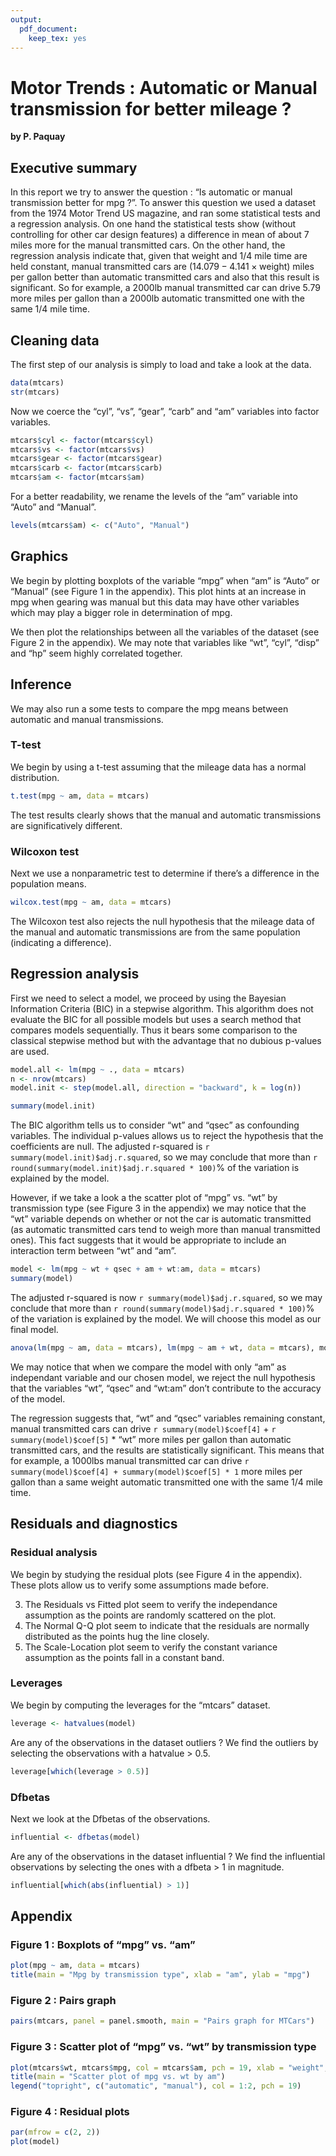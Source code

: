 ```yaml
---
output:
  pdf_document:
    keep_tex: yes
---
```

Motor Trends : Automatic or Manual transmission for better mileage ?
========================================================

**by P. Paquay**

## Executive summary

In this report we try to answer the question : "Is automatic or manual transmission better for mpg ?". To answer this question we used a dataset from the 1974 Motor Trend US magazine, and ran some statistical tests and a regression analysis. On one hand the statistical tests show (without controlling for other car design features) a difference in mean of about 7 miles more for the manual transmitted cars. On the other hand, the regression analysis indicate that, given that weight and 1/4 mile time are held constant, manual transmitted cars are $(14.079 - 4.141 \times \mathrm{weight})$ miles per gallon better than automatic transmitted cars and also that this result is significant. So for example, a 2000lb manual transmitted car can drive 5.79 more miles per gallon than a 2000lb automatic transmitted one with the same 1/4 mile time.

## Cleaning data

The first step of our analysis is simply to load and take a look at the data.

```r
data(mtcars)
str(mtcars)
```

Now we coerce the "cyl", "vs", "gear", "carb" and "am" variables into factor variables.

```r
mtcars$cyl <- factor(mtcars$cyl)
mtcars$vs <- factor(mtcars$vs)
mtcars$gear <- factor(mtcars$gear)
mtcars$carb <- factor(mtcars$carb)
mtcars$am <- factor(mtcars$am)
```

For a better readability, we rename the levels of the "am" variable into "Auto" and "Manual".

```r
levels(mtcars$am) <- c("Auto", "Manual")
```

## Graphics

We begin by plotting boxplots of the variable "mpg" when "am" is "Auto" or "Manual" (see Figure 1 in the appendix). This plot hints at an increase in mpg when gearing was manual but this data may have other variables which may play a bigger role in determination of mpg.

We then plot the relationships between all the variables of the dataset (see Figure 2 in the appendix). We may note that variables like "wt", "cyl", "disp" and "hp" seem highly correlated together.

## Inference

We may also run a some tests to compare the mpg means between automatic and manual transmissions.

### T-test

We begin by using a t-test assuming that the mileage data has a normal distribution.

```r
t.test(mpg ~ am, data = mtcars)
```

The test results clearly shows that the manual and automatic transmissions are significatively different.

### Wilcoxon test

Next we use a nonparametric test to determine if there's a difference in the population means.

```r
wilcox.test(mpg ~ am, data = mtcars)
```

The Wilcoxon test also rejects the null hypothesis that the mileage data of the manual and automatic transmissions are from the same population (indicating a difference).

## Regression analysis

First we need to select a model, we proceed by using the Bayesian Information Criteria (BIC) in a stepwise algorithm. This algorithm does not evaluate the BIC for all possible models but uses a search method that compares models sequentially. Thus it bears some comparison to the classical stepwise method but with the advantage that no dubious p-values are used.

```r
model.all <- lm(mpg ~ ., data = mtcars)
n <- nrow(mtcars)
model.init <- step(model.all, direction = "backward", k = log(n))
```

```r
summary(model.init)
```

The BIC algorithm tells us to consider "wt" and "qsec" as confounding variables. The individual p-values allows us to reject the hypothesis that the coefficients are null. The adjusted r-squared is `r summary(model.init)$adj.r.squared`, so we may conclude that more than `r round(summary(model.init)$adj.r.squared * 100)`% of the variation is explained by the model.

However, if we take a look a the scatter plot of "mpg" vs. "wt" by transmission type (see Figure 3 in the appendix) we may notice that the "wt" variable depends on whether or not the car is automatic transmitted (as automatic transmitted cars tend to weigh more than manual transmitted ones). This fact suggests that it would be appropriate to include an interaction term between "wt" and "am".

```r
model <- lm(mpg ~ wt + qsec + am + wt:am, data = mtcars)
summary(model)
```

The adjusted r-squared is now `r summary(model)$adj.r.squared`, so we may conclude that more than `r round(summary(model)$adj.r.squared * 100)`% of the variation is explained by the model. We will choose this model as our final model.

```r
anova(lm(mpg ~ am, data = mtcars), lm(mpg ~ am + wt, data = mtcars), model.init, model)
```

We may notice that when we compare the model with only "am" as independant variable and our chosen model, we reject the null hypothesis that the variables "wt", "qsec" and "wt:am" don't contribute to the accuracy of the model.

The regression suggests that, "wt" and "qsec" variables remaining constant, manual transmitted cars can drive `r summary(model)$coef[4]` + `r summary(model)$coef[5]` * "wt" more miles per gallon than automatic transmitted cars, and the results are statistically significant. This means that for example, a 1000lbs manual transmitted car can drive `r summary(model)$coef[4] + summary(model)$coef[5] * 1` more miles per gallon than a same weight automatic transmitted one with the same 1/4 mile time.

## Residuals and diagnostics

### Residual analysis

We begin by studying the residual plots (see Figure 4 in the appendix). These plots allow us to verify some assumptions made before.

3. The Residuals vs Fitted plot seem to verify the independance assumption as the points are randomly scattered on the plot.
1. The Normal Q-Q plot seem to indicate that the residuals are normally distributed as the points hug the line closely.
2. The Scale-Location plot seem to verify the constant variance assumption as the points fall in a constant band.

### Leverages

We begin by computing the leverages for the "mtcars" dataset.

```r
leverage <- hatvalues(model)
```

Are any of the observations in the dataset outliers ? We find the outliers by selecting the observations with a hatvalue > 0.5.

```r
leverage[which(leverage > 0.5)]
```

### Dfbetas

Next we look at the Dfbetas of the observations.

```r
influential <- dfbetas(model)
```

Are any of the observations in the dataset influential ? We find the influential observations by selecting the ones with a dfbeta > 1 in magnitude.

```r
influential[which(abs(influential) > 1)]
```

## Appendix

### Figure 1 : Boxplots of "mpg" vs. "am"

```r
plot(mpg ~ am, data = mtcars)
title(main = "Mpg by transmission type", xlab = "am", ylab = "mpg")
```

### Figure 2 : Pairs graph

```r
pairs(mtcars, panel = panel.smooth, main = "Pairs graph for MTCars")
```

### Figure 3 : Scatter plot of "mpg" vs. "wt" by transmission type

```r
plot(mtcars$wt, mtcars$mpg, col = mtcars$am, pch = 19, xlab = "weight", ylab = "mpg")
title(main = "Scatter plot of mpg vs. wt by am")
legend("topright", c("automatic", "manual"), col = 1:2, pch = 19)
```

### Figure 4 : Residual plots

```r
par(mfrow = c(2, 2))
plot(model)
```